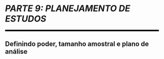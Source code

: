 
```{=latex}
\cftaddtitleline{toc}{chapter}{\rule{\textwidth}{0.4pt}}{}
```

# *PARTE 9: PLANEJAMENTO DE ESTUDOS* {#parte-9 .unnumbered}

<!--script for generating HORIZONTAL LINE-->
<hr style="height:5px;border-width:0;color:black;background-color:black">

```{=latex}
\par\noindent\rule{\textwidth}{0.05in}
```

## Definindo poder, tamanho amostral e plano de análise {.unnumbered .unlisted}

```{=latex}
\markboth{}{}
```
